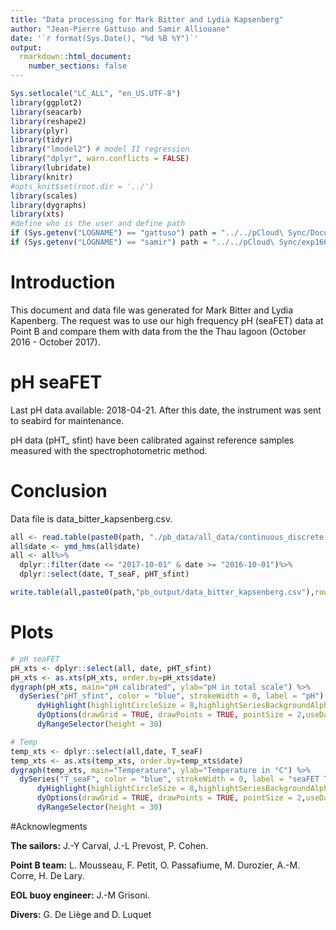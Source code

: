 ```yaml
---
title: "Data processing for Mark Bitter and Lydia Kapsenberg"
author: "Jean-Pierre Gattuso and Samir Alliouane"
date: '`r format(Sys.Date(), "%d %B %Y")`'
output:
  rmarkdown::html_document:
    number_sections: false
---
```


```r
Sys.setlocale("LC_ALL", "en_US.UTF-8")
library(ggplot2)
library(seacarb) 
library(reshape2)
library(plyr)
library(tidyr)
library("lmodel2") # model II regression
library("dplyr", warn.conflicts = FALSE)
library(lubridate)
library(knitr)
#opts_knit$set(root.dir = '../')
library(scales)
library(dygraphs)
library(xts)
#define who is the user and define path
if (Sys.getenv("LOGNAME") == "gattuso") path = "../../pCloud\ Sync/Documents/experiments/exp166_seafet/1b_seafet_pointB/"
if (Sys.getenv("LOGNAME") == "samir") path = "../../pCloud\ Sync/exp166_seafet/1b_seafet_pointB/"

```

# Introduction
This document and data file was generated for Mark Bitter and Lydia Kapenberg. The request was to use our high frequency pH (seaFET) data at Point B and compare them with data from the the Thau lagoon (October 2016 - October 2017).

# pH seaFET
Last pH data available: 2018-04-21. After this date, the instrument was sent to seabird for maintenance.

pH data (pHT_ sfint) have been calibrated against reference samples measured with the spectrophotometric method.

# Conclusion
Data file is data_bitter_kapsenberg.csv. 

```r

all <- read.table(paste0(path, "./pb_data/all_data/continuous_discrete.csv"), header=T, sep=",", dec=".", as.is=T)
all$date <- ymd_hms(all$date)
all <- all%>%
  dplyr::filter(date <= "2017-10-01" & date >= "2016-10-01")%>%
  dplyr::select(date, T_seaF, pHT_sfint)

write.table(all,paste0(path,"pb_output/data_bitter_kapsenberg.csv"),row.names = FALSE, sep=",", dec=".")
```

# Plots
```r
# pH seaFET
pH_xts <- dplyr::select(all, date, pHT_sfint)
pH_xts <- as.xts(pH_xts, order.by=pH_xts$date)
dygraph(pH_xts, main="pH calibrated", ylab="pH in total scale") %>%
  dySeries("pHT_sfint", color = "blue", strokeWidth = 0, label = "pH") %>%
      dyHighlight(highlightCircleSize = 8,highlightSeriesBackgroundAlpha =0.2,hideOnMouseOut =TRUE) %>%
      dyOptions(drawGrid = TRUE, drawPoints = TRUE, pointSize = 2,useDataTimezone = TRUE) %>%
      dyRangeSelector(height = 30)

# Temp
temp_xts <- dplyr::select(all,date, T_seaF)
temp_xts <- as.xts(temp_xts, order.by=temp_xts$date)
dygraph(temp_xts, main="Temperature", ylab="Temperature in °C") %>%
  dySeries("T_seaF", color = "blue", strokeWidth = 0, label = "seaFET Temperature") %>%
      dyHighlight(highlightCircleSize = 8,highlightSeriesBackgroundAlpha =0.2,hideOnMouseOut =TRUE) %>%
      dyOptions(drawGrid = TRUE, drawPoints = TRUE, pointSize = 2,useDataTimezone = TRUE) %>%
      dyRangeSelector(height = 30)
```

#Acknowlegments

**The sailors:** J.-Y Carval, J.-L Prevost, P. Cohen. 

**Point B team:** L. Mousseau, F. Petit, O. Passafiume, M. Durozier, A.-M. Corre, H. De Lary. 

**EOL buoy engineer:** J.-M Grisoni.

**Divers:** G. De Liège and D. Luquet
